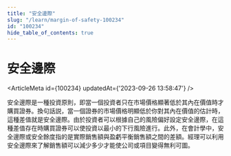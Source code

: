```yaml
---
title: "安全邊際"
slug: "/learn/margin-of-safety-100234"
id: "100234"
hide_table_of_contents: true
---
```



# 安全邊際

<ArticleMeta id={100234} updatedAt={'2023-09-26 13:58:47'} />
<div className='border-solid border-b border-t-0 my-4 border-[var(--ifm-color-gray-300)]' />

 安全邊際是一種投資原則，即當一個投資者只在市場價格顯著低於其內在價值時才購買證券。換句話説，當一個證券的市場價格明顯低於你對其內在價值的估計時，這種差值就是安全邊際。由於投資者可以根據自己的風險偏好設定安全邊際，在這種差值存在時購買證券可以使投資以最小的下行風險進行。此外，在會計學中，安全邊際或安全餘度指的是實際銷售額與盈虧平衡銷售額之間的差額。經理可以利用安全邊際來了解銷售額可以減少多少才能使公司或項目變得無利可圖。

